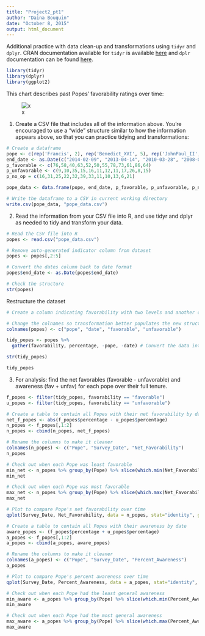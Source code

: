 ```yaml
---
title: "Project2_pt1"
author: "Daina Bouquin"
date: "October 8, 2015"
output: html_document
---
```


Additional practice with data clean-up and transformations using `tidyr` and `dplyr`. CRAN documentation available for `tidyr` is available [here](https://cran.r-project.org/web/packages/tidyr/tidyr.pdf) and `dplr` documentation can be found [here](https://cran.rstudio.com/web/packages/dplyr/vignettes/introduction.html).

```r
library(tidyr)
library(dplyr)
library(ggplot2)
```

This chart describes past Popes' favorability ratings over time:

![x](https://dl.dropboxusercontent.com/u/105967710/pope_chart%20copy.png)

1. Create a CSV file that includes all of the information above. You’re encouraged to use a “wide” structure similar to how the information appears above, so that you can practice tidying and transformations:

```r
# Create a dataframe
pope <- c(rep('Francis', 2), rep('Benedict_XVI', 5), rep('JohnPaul_II',5))
end_date <- as.Date(c("2014-02-09", "2013-04-14", "2010-03-28", "2008-04-20", "2007-06-03", "2005-12-18","2005-05-01","2005-02-27", "2003-10-08", "2002-05-01", "1998-12-29", "1993-08-10")) # Used end date of surveys for favorability rating
p_favorable <- c(76,58,40,63,52,50,55,78,73,61,86,64)
p_unfavorable <- c(9,10,35,15,16,11,12,11,17,26,8,15)
p_no_op = c(16,31,25,22,32,39,33,11,10,13,6,21)

pope_data <- data.frame(pope, end_date, p_favorable, p_unfavorable, p_no_op)

# Write the dataframe to a CSV in current working directory
write.csv(pope_data, "pope_data.csv")

```

2. Read the information from your CSV file into R, and use tidyr and dplyr as needed to tidy and transform your data.  

```r
# Read the CSV file into R
popes <- read.csv("pope_data.csv")

# Remove auto-generated indicator column from dataset
popes <- popes[,2:5]

# Convert the dates column back to date format
popes$end_date <- as.Date(popes$end_date)

# Check the structure
str(popes)

```
Restructure the dataset
```r
# Create a column indicating favorability with two levels and another column with the   value

# Change the colnames so transformation better populates the new structure
colnames(popes) <- c("pope", "date", "favorable", "unfavorable")

tidy_popes <- popes %>%
  gather(favorability, percentage, -pope, -date) # Convert the data into a long format using gather() from tidyr package

str(tidy_popes) 

tidy_popes
```

3. For analysis: find the net favorables (favorable - unfavorable) and awareness (fav + unfav) for each pope over their full tenure.

```r
f_popes <- filter(tidy_popes, favorability == "favorable")
u_popes <- filter(tidy_popes, favorability == "unfavorable")

# Create a table to contain all Popes with their net favorability by date
net_f_popes <- abs(f_popes$percentage - u_popes$percentage)
n_popes <- f_popes[,1:2]
n_popes <- cbind(n_popes, net_f_popes)

# Rename the columns to make it cleaner
colnames(n_popes) <- c("Pope", "Survey_Date", "Net_Favorability")
n_popes 

# Check out when each Pope was least favorable
min_net <- n_popes %>% group_by(Pope) %>% slice(which.min(Net_Favorability))
min_net

# Check out when each Pope was most favorable
max_net <- n_popes %>% group_by(Pope) %>% slice(which.max(Net_Favorability))
max_net

# Plot to compare Pope's net favorability over time
qplot(Survey_Date, Net_Favorability, data = n_popes, stat="identity", geom = "histogram", fill = Pope, binwidth = 500, color = Pope)

# Create a table to contain all Popes with their awareness by date
aware_popes <- (f_popes$percentage + u_popes$percentage)
a_popes <- f_popes[,1:2]
a_popes <- cbind(a_popes, aware_popes)

# Rename the columns to make it cleaner
colnames(a_popes) <- c("Pope", "Survey_Date", "Percent_Awareness")
a_popes

# Plot to compare Pope's percent awareness over time
qplot(Survey_Date, Percent_Awareness, data = a_popes, stat="identity", geom = "histogram", fill = Pope, binwidth = 500, color = Pope)

# Check out when each Pope had the least general awareness
min_aware <- a_popes %>% group_by(Pope) %>% slice(which.min(Percent_Awareness))
min_aware

# Check out when each Pope had the most general awareness
max_aware <- a_popes %>% group_by(Pope) %>% slice(which.max(Percent_Awareness))
max_aware
```

